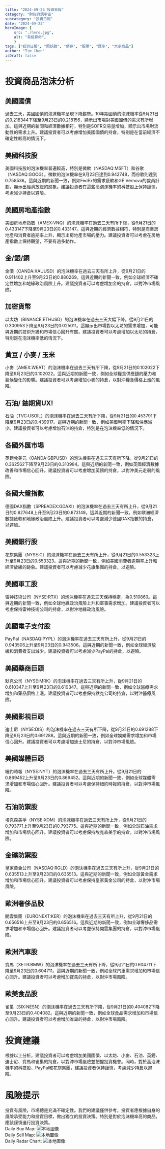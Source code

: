 ```yaml
---
title: "2024-09-23 投資日報"
category: "財經資訊宇宙"
subcategory: "投資日報"
date: "2024-09-23"
heroImage: {
    src: "./hero.jpg",
    alt: "易經算命",
    }
tags: ["投資日報", "照妖鏡", "債券", "股票", "匯率", "大宗商品"]
author: "Tim Chen"
isDraft: false
---
```

# 投資商品泡沫分析

## 美國國債
過去三天，美國國債的泡沫機率呈現下降趨勢。10年期國債的泡沫機率從9月21日的0.218344下降至9月23日的0.218156，顯示出市場對美國國債的需求有所增加。這與近期的新聞和經濟數據相符，特別是SOFR交易量增加，顯示出市場對流動性的需求上升。建議投資者可以考慮增加美國國債的持倉，特別是在當前經濟不確定性較高的情況下。

## 美國科技股
美國科技股的泡沫機率普遍較高，特別是微軟（NASDAQ:MSFT）和谷歌（NASDAQ:GOOG）。微軟的泡沫機率在9月23日達到0.942748，而谷歌則達到0.758538。這與近期的新聞一致，例如FedEx的需求疲軟和GE Vernova的裁員計劃，顯示出經濟放緩的跡象。建議投資者在這些高泡沫機率的科技股上保持謹慎，考慮減少持倉以避險。

## 美國房地產指數
美國房地產指數（AMEX:VNQ）的泡沫機率在過去三天有所下降，從9月21日的0.433147下降至9月23日的0.433147。這與近期的經濟數據相符，特別是商業房地產和消費者逾期率上升，顯示出房地產市場的壓力。建議投資者可以考慮在房地產指數上保持觀望，不要有過多動作。

## 金/銀/銅
金價（OANDA:XAUUSD）的泡沫機率在過去三天有所上升，從9月21日的0.911402上升至9月23日的0.880269。這與近期的新聞一致，例如全球經濟不確定性增加和地緣政治風險上升。建議投資者可以考慮增加金的持倉，以對沖市場風險。

## 加密貨幣
以太坊（BINANCE:ETHUSD）的泡沫機率在過去三天大幅下降，從9月21日的0.300953下降至9月23日的0.025011。這顯示出市場對以太坊的需求增加，可能與近期的技術升級和市場信心回升有關。建議投資者可以考慮增加以太坊的持倉，特別是在泡沫機率低的情況下。

## 黃豆 / 小麥 / 玉米
小麥（AMEX:WEAT）的泡沫機率在過去三天有所下降，從9月21日的0.102022下降至9月23日的0.102022。這與近期的新聞一致，例如全球糧食供應鏈的壓力和氣候變化的影響。建議投資者可以考慮增加小麥的持倉，以對沖糧食價格上漲的風險。

## 石油/ 鈾期貨UX!
石油（TVC:USOIL）的泡沫機率在過去三天有所下降，從9月21日的0.453791下降至9月23日的0.439917。這與近期的新聞一致，例如美國利率下降和供應減少。建議投資者可以考慮增加石油的持倉，特別是在泡沫機率低的情況下。

## 各國外匯市場
英鎊兌美元（OANDA:GBPUSD）的泡沫機率在過去三天有所下降，從9月21日的0.362562下降至9月23日的0.310984。這與近期的新聞一致，例如英國經濟數據改善和市場信心回升。建議投資者可以考慮增加英鎊的持倉，以對沖美元走弱的風險。

## 各國大盤指數
德國DAX指數（SPREADEX:GDAXI）的泡沫機率在過去三天有所上升，從9月21日的0.927648上升至9月23日的0.873149。這與近期的新聞一致，例如歐洲經濟數據疲軟和地緣政治風險上升。建議投資者可以考慮減少德國DAX指數的持倉，以避險。

## 美國銀行股
花旗集團（NYSE:C）的泡沫機率在過去三天有所上升，從9月21日的0.553323上升至9月23日的0.553323。這與近期的新聞一致，例如美國消費者逾期率上升和經濟放緩的跡象。建議投資者可以考慮減少花旗集團的持倉，以避險。

## 美國軍工股
雷神技術公司（NYSE:RTX）的泡沫機率在過去三天保持穩定，為0.510860。這與近期的新聞一致，例如全球地緣政治風險上升和軍事需求增加。建議投資者可以考慮保持雷神技術公司的持倉，以對沖地緣政治風險。

## 美國電子支付股
PayPal（NASDAQ:PYPL）的泡沫機率在過去三天有所上升，從9月21日的0.943506上升至9月23日的0.943506。這與近期的新聞一致，例如全球經濟放緩和消費者支出減少。建議投資者可以考慮減少PayPal的持倉，以避險。

## 美國藥商巨頭
默克公司（NYSE:MRK）的泡沫機率在過去三天有所上升，從9月21日的0.610347上升至9月23日的0.610347。這與近期的新聞一致，例如全球醫療需求增加和藥品價格上漲。建議投資者可以考慮保持默克公司的持倉，以對沖醫療風險。

## 美國影視巨頭
迪士尼（NYSE:DIS）的泡沫機率在過去三天有所下降，從9月21日的0.691288下降至9月23日的0.691288。這與近期的新聞一致，例如全球娛樂需求增加和市場信心回升。建議投資者可以考慮增加迪士尼的持倉，以對沖市場風險。

## 美國媒體巨頭
紐約時報（NYSE:NYT）的泡沫機率在過去三天有所上升，從9月21日的0.869452上升至9月23日的0.869452。這與近期的新聞一致，例如全球媒體需求增加和市場信心回升。建議投資者可以考慮保持紐約時報的持倉，以對沖市場風險。

## 石油防禦股
埃克森美孚（NYSE:XOM）的泡沫機率在過去三天有所上升，從9月21日的0.793771上升至9月23日的0.793775。這與近期的新聞一致，例如全球石油需求增加和市場信心回升。建議投資者可以考慮保持埃克森美孚的持倉，以對沖市場風險。

## 金礦防禦股
皇家黃金公司（NASDAQ:RGLD）的泡沫機率在過去三天有所上升，從9月21日的0.635513上升至9月23日的0.635513。這與近期的新聞一致，例如全球黃金需求增加和市場信心回升。建議投資者可以考慮保持皇家黃金公司的持倉，以對沖市場風險。

## 歐洲奢侈品股
開雲集團（EURONEXT:KER）的泡沫機率在過去三天有所上升，從9月21日的0.656516上升至9月23日的0.656516。這與近期的新聞一致，例如全球奢侈品需求增加和市場信心回升。建議投資者可以考慮保持開雲集團的持倉，以對沖市場風險。

## 歐洲汽車股
寶馬（XETR:BMW）的泡沫機率在過去三天有所下降，從9月21日的0.604711下降至9月23日的0.604711。這與近期的新聞一致，例如全球汽車需求增加和市場信心回升。建議投資者可以考慮增加寶馬的持倉，以對沖市場風險。

## 歐美食品股
雀巢（SIX:NESN）的泡沫機率在過去三天有所下降，從9月21日的0.404082下降至9月23日的0.404082。這與近期的新聞一致，例如全球食品需求增加和市場信心回升。建議投資者可以考慮增加雀巢的持倉，以對沖市場風險。

# 投資建議
根據以上分析，建議投資者可以考慮增加美國國債、以太坊、小麥、石油、英鎊、迪士尼、寶馬和雀巢的持倉，以對沖市場風險並把握投資機會。同時，對於高泡沫機率的科技股、PayPal和花旗集團，建議投資者保持謹慎，考慮減少持倉以避險。

# 風險提示
投資有風險，市場總是充滿不確定性。我們的建議僅供參考，投資者應根據自身的風險承受能力和投資目標，做出獨立的投資決策。特別是對於泡沫機率高的商品，應該謹慎進行投資決策。
<br />
Daily Buy Map:
![本地圖像](./buyMap.svg)
<br />
Daily Sell Map:
![本地圖像](./sellMap.svg)
<br />
Daily Radar Chart:
![本地圖像](./radar.svg)
<br />
